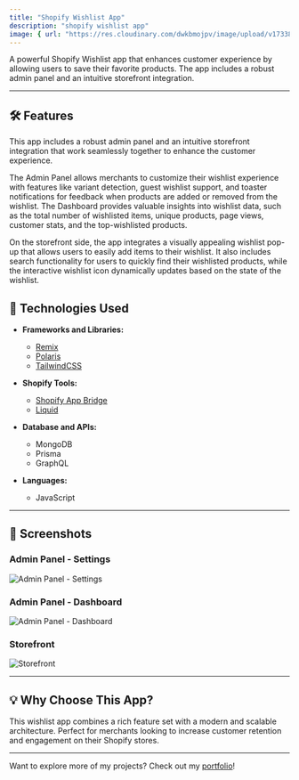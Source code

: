 ```yaml
---
title: "Shopify Wishlist App"
description: "shopify wishlist app"
image: { url: "https://res.cloudinary.com/dwkbmojpv/image/upload/v1733826549/portfolio-projects/wishlist-storefront_k8j9ij.png", width: 1200, height: 600 }
---
```



A powerful Shopify Wishlist app that enhances customer experience by allowing users to save their favorite products. The app includes a robust admin panel and an intuitive storefront integration.

---

## 🛠 Features

This app includes a robust admin panel and an intuitive storefront integration that work seamlessly together to enhance the customer experience.

The Admin Panel allows merchants to customize their wishlist experience with features like variant detection, guest wishlist support, and toaster notifications for feedback when products are added or removed from the wishlist. The Dashboard provides valuable insights into wishlist data, such as the total number of wishlisted items, unique products, page views, customer stats, and the top-wishlisted products.

On the storefront side, the app integrates a visually appealing wishlist pop-up that allows users to easily add items to their wishlist. It also includes search functionality for users to quickly find their wishlisted products, while the interactive wishlist icon dynamically updates based on the state of the wishlist.

## 🚀 Technologies Used

- **Frameworks and Libraries:**  
  - [Remix](https://remix.run)  
  - [Polaris](https://polaris.shopify.com)  
  - [TailwindCSS](https://tailwindcss.com)

- **Shopify Tools:**  
  - [Shopify App Bridge](https://shopify.dev/docs/apps/tools/app-bridge)  
  - [Liquid](https://shopify.dev/docs/themes/liquid)

- **Database and APIs:**  
  - MongoDB  
  - Prisma  
  - GraphQL  

- **Languages:**  
  - JavaScript

---

## 🌟 Screenshots

### Admin Panel - Settings
![Admin Panel - Settings](upload/file-KvfNMXSPeYid6uWpSbMWW6)

### Admin Panel - Dashboard
![Admin Panel - Dashboard](upload/file-Mmfsj4TRyuSPAWAH81mUDC)

### Storefront
![Storefront](upload/file-HGdmhDGGe95WHYqqcywJmu)

---

## 💡 Why Choose This App?

This wishlist app combines a rich feature set with a modern and scalable architecture. Perfect for merchants looking to increase customer retention and engagement on their Shopify stores.

---

Want to explore more of my projects? Check out my [portfolio](https://www.dev-surya.online)!
